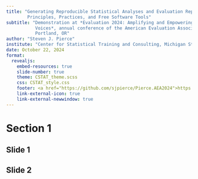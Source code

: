 ```yaml
---
title: "Generating Reproducible Statistical Analyses and Evaluation Reports:
        Principles, Practices, and Free Software Tools"
subtitle: "Demonstration at *Evaluation 2024: Amplifying and Empowering 
           Voices*, annual conference of the American Evaluation Association, 
           Portland, OR"
author: "Steven J. Pierce"
institute: "Center for Statistical Training and Consulting, Michigan State University"
date: October 22, 2024
format: 
  revealjs:
    embed-resources: true
    slide-number: true
    theme: CSTAT_theme.scss
    css: CSTAT_style.css
    footer: <a href="https://github.com/sjpierce/Pierce.AEA2024">https://github.com/sjpierce/Pierce.AEA2024</a>
    link-external-icon: true
    link-external-newwindow: true
---
```


# Section 1

## Slide 1

## Slide 2
